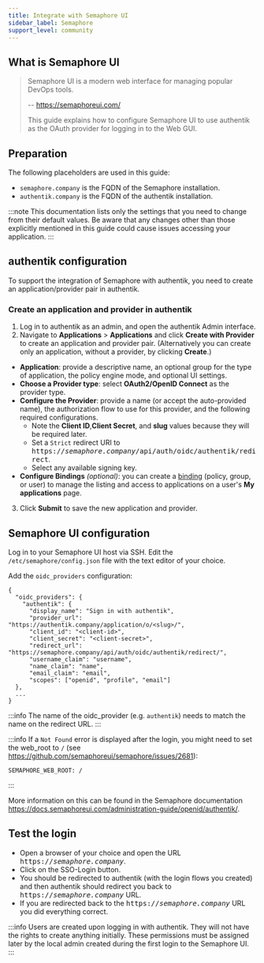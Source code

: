 ```yaml
---
title: Integrate with Semaphore UI
sidebar_label: Semaphore
support_level: community
---
```


## What is Semaphore UI

> Semaphore UI is a modern web interface for managing popular DevOps tools.
>
> -- https://semaphoreui.com/
>
> This guide explains how to configure Semaphore UI to use authentik as the OAuth provider for logging in to the Web GUI.

## Preparation

The following placeholders are used in this guide:

- `semaphore.company` is the FQDN of the Semaphore installation.
- `authentik.company` is the FQDN of the authentik installation.

:::note
This documentation lists only the settings that you need to change from their default values. Be aware that any changes other than those explicitly mentioned in this guide could cause issues accessing your application.
:::

## authentik configuration

To support the integration of Semaphore with authentik, you need to create an application/provider pair in authentik.

### Create an application and provider in authentik

1. Log in to authentik as an admin, and open the authentik Admin interface.
2. Navigate to **Applications** > **Applications** and click **Create with Provider** to create an application and provider pair. (Alternatively you can create only an application, without a provider, by clicking **Create**.)

- **Application**: provide a descriptive name, an optional group for the type of application, the policy engine mode, and optional UI settings.
- **Choose a Provider type**: select **OAuth2/OpenID Connect** as the provider type.
- **Configure the Provider**: provide a name (or accept the auto-provided name), the authorization flow to use for this provider, and the following required configurations.
    - Note the **Client ID**,**Client Secret**, and **slug** values because they will be required later.
    - Set a `Strict` redirect URI to <kbd>https://<em>semaphore.company</em>/api/auth/oidc/authentik/redirect</kbd>.
    - Select any available signing key.
- **Configure Bindings** _(optional)_: you can create a [binding](/docs/add-secure-apps/flows-stages/bindings/) (policy, group, or user) to manage the listing and access to applications on a user's **My applications** page.

3. Click **Submit** to save the new application and provider.

## Semaphore UI configuration

Log in to your Semaphore UI host via SSH. Edit the `/etc/semaphore/config.json` file with the text editor of your choice.

Add the `oidc_providers` configuration:

```
{
  "oidc_providers": {
    "authentik": {
      "display_name": "Sign in with authentik",
      "provider_url": "https://authentik.company/application/o/<slug>/",
      "client_id": "<client-id>",
      "client_secret": "<client-secret>",
      "redirect_url": "https://semaphore.company/api/auth/oidc/authentik/redirect/",
      "username_claim": "username",
      "name_claim": "name",
      "email_claim": "email",
      "scopes": ["openid", "profile", "email"]
  },
  ...
}
```

:::info
The name of the oidc_provider (e.g. `authentik`) needs to match the name on the redirect URL.
:::

:::info
If a `Not Found` error is displayed after the login, you might need to set the web_root to `/` (see https://github.com/semaphoreui/semaphore/issues/2681):

```
SEMAPHORE_WEB_ROOT: /
```

:::

More information on this can be found in the Semaphore documentation https://docs.semaphoreui.com/administration-guide/openid/authentik/.

## Test the login

- Open a browser of your choice and open the URL <kbd>https://<em>semaphore.company</em></kbd>.
- Click on the SSO-Login button.
- You should be redirected to authentik (with the login flows you created) and then authentik should redirect you back to <kbd>https://<em>semaphore.company</em></kbd> URL.
- If you are redirected back to the <kbd>https://<em>semaphore.company</em></kbd> URL you did everything correct.

:::info
Users are created upon logging in with authentik. They will not have the rights to create anything initially. These permissions must be assigned later by the local admin created during the first login to the Semaphore UI.
:::
